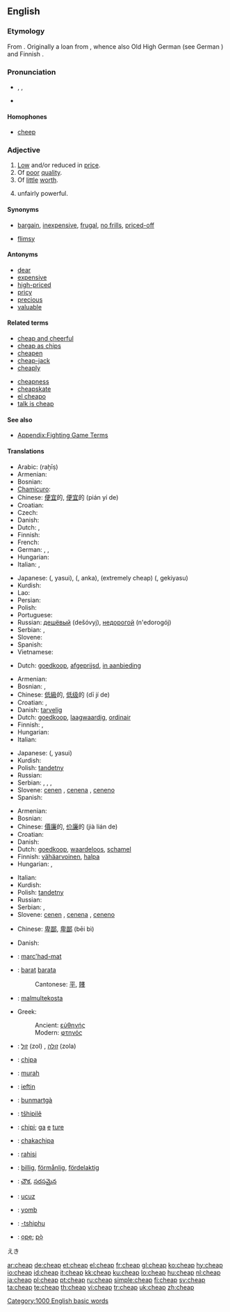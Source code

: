 ==English==

===Etymology===
From {{etyl|ang}} {{term|cēap||[[trade]]}}. Originally a loan from {{etyl|la}} {{term|caupo||[[tradesman]], [[innkeeper]]}}, whence also Old High German {{term|kouf}} (see German {{term|Kauf}}) and Finnish {{term|kauppa||shop}}.

===Pronunciation===
* {{enPR|chēp}}, {{IPA|/tʃiːp/}}, {{SAMPA|/tSi:p/}}
* {{rhymes|iːp}}

====Homophones====
* [[cheep]]

===Adjective===
{{en-adj|cheaper|cheapest}}

# [[low|Low]] and/or reduced in [[price]].
# Of [[poor]] [[quality]].
# Of [[little]] [[worth]].
# {{slang|of an action or tactic in a game of skill}} unfairly powerful.

====Synonyms====
* {{sense|low/reduced in price}} [[bargain]], [[inexpensive]], [[frugal]], [[no frills]], [[priced-off]]
* {{sense|of poor quality}} [[flimsy]]

====Antonyms====
* [[dear]]<!-- used in Australia, not sure about elsewhere -->
* [[expensive]]
* [[high-priced]]
* [[pricy]]
* [[precious]]
* [[valuable]]

====Related terms====
{{rel-top|terms derived from cheap}}
* [[cheap and cheerful]]
* [[cheap as chips]]
* [[cheapen]]
* [[cheap-jack]]
* [[cheaply]]
{{rel-mid}}
* [[cheapness]]
* [[cheapskate]]
* [[el cheapo]]
* [[talk is cheap]]
{{rel-bottom}}

====See also====
* [[:Appendix:Fighting_game_terms#Cheap_.2F_Cheese|Appendix:Fighting Game Terms]]

====Translations====
{{trans-top|low in price}}
* Arabic: {{Arab|[[رخيص]]}} (raḫīṣ)
* Armenian: {{t|hy|էժան|sc=Armn|tr=ēžan}}
* Bosnian: {{t-|bs|jeftin|m}}
* [[Chamicuro]]: {{tø|ccc|warato}}
* Chinese: [[便宜]]的, [[便宜]]的 (pián yí de)
* Croatian: {{t-|hr|jeftin|m}}
* Czech: {{t+|cs|levný|m}}
* Danish: {{t-|da|billig}}
* Dutch: {{t+|nl|goedkoop}}, {{t+|nl|betaalbaar}}
* Finnish: {{t+|fi|halpa}}
* French: {{t+|fr|bon marché}}
* German: {{t+|de|billig}}, {{t|de|preiswert}}, {{t|de|preisgünstig}}
* Hungarian: {{t+|hu|olcsó}}
* Italian: {{t+|it|economico|m}}, {{t+|it|economica|f}}
{{trans-mid}}
* Japanese: {{t+|ja|安い|sc=Jpan}} ({{t+|ja|やすい|sc=Jpan}}, yasui), {{t+|ja|安価|sc=Jpan}} ({{t+|ja|あんか|sc=Jpan}}, anka), (extremely cheap) {{t+|ja|激安|sc=Jpan}} ({{t+|ja|げきやす|sc=Jpan}}, gekiyasu)
* Kurdish: {{t+|ku|هه‌رزان|sc=ku-Arab}}
* Lao: {{t-|lo|ຖືກ|tr=thyyk|sc=Laoo|xs=Lao}}
* Persian: {{t-|fa|ارزان|tr=arzān|sc=fa-Arab|xs=Persian}}
* Polish: {{t+|pl|tani|m}}
* Portuguese: {{t+|pt|barato}}
* Russian: [[дешёвый]] (dešóvyj), [[недорогой]] (n'edorogój)
* Serbian: {{t-|sr|јефтин|m|sc=Cyrl}}, {{t-|sr|jeftin|m}}
* Slovene: {{t+|sl|poceni}}
* Spanish: {{t+|es|barato}}
* Vietnamese: {{t+|vi|rẻ|xs=Vietnamese}}
{{trans-bottom}}

{{trans-top|reduced in price}}
* Dutch: [[goedkoop]], [[afgeprijsd]], [[in aanbieding]]
{{trans-mid}}
{{trans-bottom}}

{{trans-top|of poor quality}}
* Armenian: {{t|hy|էժանագին|sc=Armn|tr=ēžanagin}}
* Bosnian: {{t-|bs|jeftin|m}}, {{t|bs|nekvalitetan|m}}
* Chinese: [[低級]]的, [[低级]]的 (dī jí de)
* Croatian: {{t-|hr|jeftin|m}}, {{t|hr|nekvalitetan|m}}
* Danish: [[tarvelig]]
* Dutch: [[goedkoop]], [[laagwaardig]], [[ordinair]]
* Finnish: {{t+|fi|kehno}}, {{t+|fi|huono}}
* Hungarian: {{t+|hu|olcsó}}
* Italian: {{t-|it|scadente}}
{{trans-mid}}
* Japanese: {{t+|ja|安い|sc=Jpan}} ({{t+|ja|やすい|sc=Jpan}}, yasui)
* Kurdish: {{KUchar|[[توڕه‌هات]]}}
* Polish: [[tandetny]] {{m}}
* Russian: {{t+|ru|низкопробный|tr=nizkopróbnyj|sc=Cyrl}}
* Serbian: {{t-|sr|јефтин|m|sc=Cyrl}}, {{t-|sr|jeftin|m}}, {{t|sr|неквалитетан|m|sc=Cyrl}}, {{t|sr|nekvalitetan|m}}
* Slovene: [[cenen]] {{m}}, [[cenena]] {{f}}, [[ceneno]] {{n}}
* Spanish: {{t+|es|barato}}
{{trans-bottom}}

{{trans-top|of little worth}}
* Armenian: {{t|hy|էժանագին|sc=Armn|tr=ēžanagin}}
* Bosnian: {{t-|bs|jeftin}}
* Chinese: [[價廉]]的, [[价廉]]的 (jià lián de)
* Croatian: {{t-|hr|jeftin}}
* Danish: {{t-|da|billig}}
* Dutch: [[goedkoop]], [[waardeloos]], [[schamel]]
* Finnish: [[vähäarvoinen]], [[halpa]]
* Hungarian: {{t+|hu|olcsó}}, {{t|hu|értéktelen}}
{{trans-mid}}
* Italian: {{t-|it|scadente}}
* Kurdish: {{t-|ku|بێقیمه‌ت|sc=ku-Arab}}
* Polish: [[tandetny]] {{m}}
* Russian: {{t+|ru|дешёвый|tr=dešóvyj|sc=Cyrl}}
* Serbian: {{t-|sr|јефтин|m|sc=Cyrl}}, {{t-|sr|jeftin|m|sc=Cyrl}}
* Slovene: [[cenen]] {{m}}, [[cenena]] {{f}}, [[ceneno]] {{n}}
{{trans-bottom}}

{{trans-top|''slang'' unfairly powerful}}
* Chinese: [[卑鄙]], [[卑鄙]] (bēi bì)
{{trans-mid}}
* Danish: {{t-|da|billig}}
{{trans-bottom}}

{{checktrans-top}}
<!--added {{ttbc}}s here.-->
* {{ttbc|Breton}}: [[marc'had-mat]]
* {{ttbc|Catalan}}: [[barat]] {{m}} [[barata]] {{f}}
*: Cantonese: [[平]], [[賤]]
* {{ttbc|Esperanto}}: [[malmultekosta]]
* Greek:
*: Ancient: [[εὐθηνής]]
*: Modern: [[φτηνός]]
* {{ttbc|Hebrew}}: [[זול]] (zol) {{m}}, [[זולה]] (zola) {{f}}
* {{ttbc|Ido}}: [[chipa]]
* {{ttbc|Indonesian}}: [[murah]]
* {{ttbc|Romanian}}: [[ieftin]]
{{checktrans-mid}}
* {{ttbc|Romansch}}: [[bunmartgà]]
* {{ttbc|Sepedi}}: [[tšhipilê]]
* {{ttbc|Setswana}}: [[chipi]]; [[ga]] [[e]] [[ture]]
* {{ttbc|Shona}}: [[chakachipa]]
* {{ttbc|Swahili}}: [[rahisi]]
* {{ttbc|Swedish}}: [[billig]], [[förmånlig]], [[fördelaktig]]
* {{ttbc|Telugu}}: [[చౌక]], [[సరసమైన]]
* {{ttbc|Turkish}}: [[ucuz]]
* {{ttbc|Wolof}}: [[yomb]]
* {{ttbc|Xhosa}}: [[-tshiphu]]
* {{ttbc|Yoruba}}: [[ọpẹ]]; [[pọ̀]]
{{checktrans-bottom}}

[[Category:1000 English basic words]]

えき

[[ar:cheap]]
[[de:cheap]]
[[et:cheap]]
[[el:cheap]]
[[fr:cheap]]
[[gl:cheap]]
[[ko:cheap]]
[[hy:cheap]]
[[io:cheap]]
[[id:cheap]]
[[it:cheap]]
[[kk:cheap]]
[[ku:cheap]]
[[lo:cheap]]
[[hu:cheap]]
[[nl:cheap]]
[[ja:cheap]]
[[pl:cheap]]
[[pt:cheap]]
[[ru:cheap]]
[[simple:cheap]]
[[fi:cheap]]
[[sv:cheap]]
[[ta:cheap]]
[[te:cheap]]
[[th:cheap]]
[[vi:cheap]]
[[tr:cheap]]
[[uk:cheap]]
[[zh:cheap]]